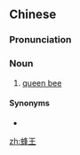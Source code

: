 ==Chinese==
{{zh-forms}}

===Pronunciation===
{{zh-pron
|m=fēngwáng
|c=fung1 wong4
|h=pfs=phûng-vòng/s:fûng-vòng
|cat=n
}}

===Noun===
{{zh-noun}}

# [[queen bee]]

====Synonyms====
* {{zh-l|蜂后}}

[[zh:蜂王]]